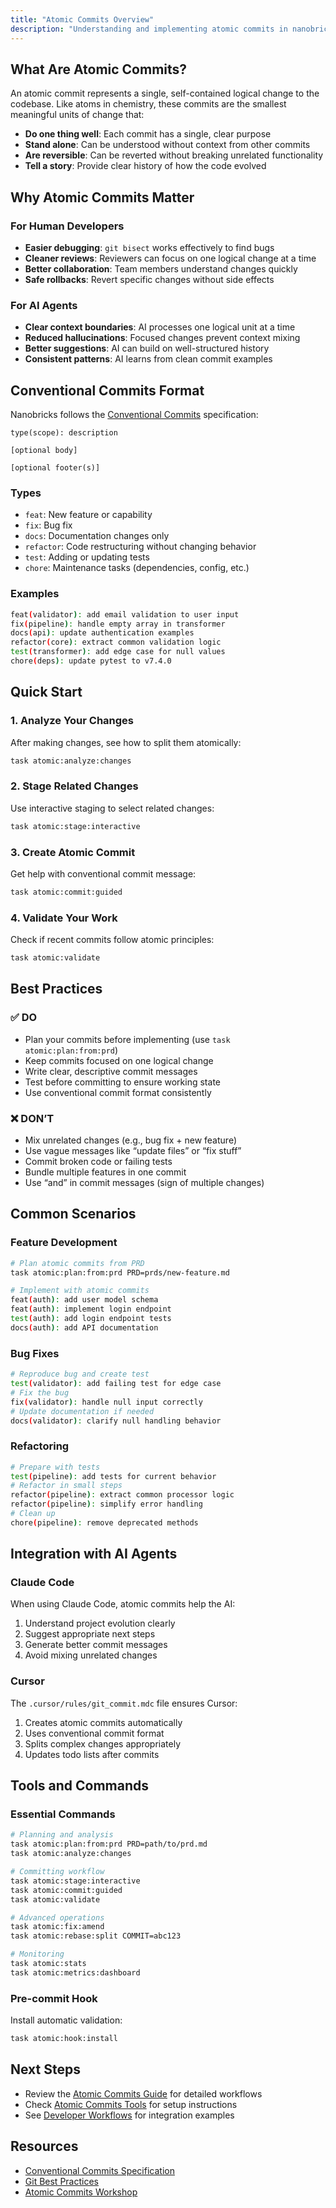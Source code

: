 ```yaml
---
title: "Atomic Commits Overview"
description: "Understanding and implementing atomic commits in nanobricks development"
---
```


## What Are Atomic Commits?

An atomic commit represents a single, self-contained logical change to the codebase. Like atoms in chemistry, these commits are the smallest meaningful units of change that:

- **Do one thing well**: Each commit has a single, clear purpose
- **Stand alone**: Can be understood without context from other commits
- **Are reversible**: Can be reverted without breaking unrelated functionality
- **Tell a story**: Provide clear history of how the code evolved

## Why Atomic Commits Matter

### For Human Developers

- **Easier debugging**: `git bisect` works effectively to find bugs
- **Cleaner reviews**: Reviewers can focus on one logical change at a time
- **Better collaboration**: Team members understand changes quickly
- **Safe rollbacks**: Revert specific changes without side effects

### For AI Agents

- **Clear context boundaries**: AI processes one logical unit at a time
- **Reduced hallucinations**: Focused changes prevent context mixing
- **Better suggestions**: AI can build on well-structured history
- **Consistent patterns**: AI learns from clean commit examples

## Conventional Commits Format

Nanobricks follows the [Conventional Commits](https://www.conventionalcommits.org/) specification:

```
type(scope): description

[optional body]

[optional footer(s)]
```

### Types

- `feat`: New feature or capability
- `fix`: Bug fix
- `docs`: Documentation changes only
- `refactor`: Code restructuring without changing behavior
- `test`: Adding or updating tests
- `chore`: Maintenance tasks (dependencies, config, etc.)

### Examples

```bash
feat(validator): add email validation to user input
fix(pipeline): handle empty array in transformer
docs(api): update authentication examples
refactor(core): extract common validation logic
test(transformer): add edge case for null values
chore(deps): update pytest to v7.4.0
```

## Quick Start

### 1. Analyze Your Changes

After making changes, see how to split them atomically:

```bash
task atomic:analyze:changes
```

### 2. Stage Related Changes

Use interactive staging to select related changes:

```bash
task atomic:stage:interactive
```

### 3. Create Atomic Commit

Get help with conventional commit message:

```bash
task atomic:commit:guided
```

### 4. Validate Your Work

Check if recent commits follow atomic principles:

```bash
task atomic:validate
```

## Best Practices

### ✅ DO

- Plan your commits before implementing (use `task atomic:plan:from:prd`)
- Keep commits focused on one logical change
- Write clear, descriptive commit messages
- Test before committing to ensure working state
- Use conventional commit format consistently

### ❌ DON'T

- Mix unrelated changes (e.g., bug fix + new feature)
- Use vague messages like "update files" or "fix stuff"
- Commit broken code or failing tests
- Bundle multiple features in one commit
- Use "and" in commit messages (sign of multiple changes)

## Common Scenarios

### Feature Development

```bash
# Plan atomic commits from PRD
task atomic:plan:from:prd PRD=prds/new-feature.md

# Implement with atomic commits
feat(auth): add user model schema
feat(auth): implement login endpoint
test(auth): add login endpoint tests
docs(auth): add API documentation
```

### Bug Fixes

```bash
# Reproduce bug and create test
test(validator): add failing test for edge case
# Fix the bug
fix(validator): handle null input correctly
# Update documentation if needed
docs(validator): clarify null handling behavior
```

### Refactoring

```bash
# Prepare with tests
test(pipeline): add tests for current behavior
# Refactor in small steps
refactor(pipeline): extract common processor logic
refactor(pipeline): simplify error handling
# Clean up
chore(pipeline): remove deprecated methods
```

## Integration with AI Agents

### Claude Code

When using Claude Code, atomic commits help the AI:

1. Understand project evolution clearly
2. Suggest appropriate next steps
3. Generate better commit messages
4. Avoid mixing unrelated changes

### Cursor

The `.cursor/rules/git_commit.mdc` file ensures Cursor:

1. Creates atomic commits automatically
2. Uses conventional commit format
3. Splits complex changes appropriately
4. Updates todo lists after commits

## Tools and Commands

### Essential Commands

```bash
# Planning and analysis
task atomic:plan:from:prd PRD=path/to/prd.md
task atomic:analyze:changes

# Committing workflow
task atomic:stage:interactive
task atomic:commit:guided
task atomic:validate

# Advanced operations
task atomic:fix:amend
task atomic:rebase:split COMMIT=abc123

# Monitoring
task atomic:stats
task atomic:metrics:dashboard
```

### Pre-commit Hook

Install automatic validation:

```bash
task atomic:hook:install
```

## Next Steps

- Review the [Atomic Commits Guide](atomic-commits-guide.qmd) for detailed workflows
- Check [Atomic Commits Tools](atomic-commits-tools.qmd) for setup instructions
- See [Developer Workflows](../developer-workflows.qmd) for integration examples

## Resources

- [Conventional Commits Specification](https://www.conventionalcommits.org/)
- [Git Best Practices](https://git-scm.com/book/en/v2/Distributed-Git-Contributing-to-a-Project#_commit_guidelines)
- [Atomic Commits Workshop](https://github.com/nanobricks/atomic-commits-workshop)